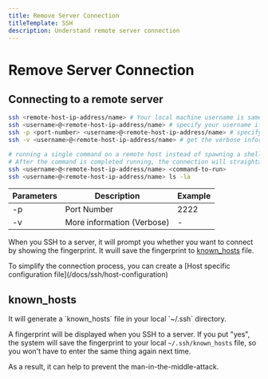 ```yaml
---
title: Remove Server Connection
titleTemplate: SSH
description: Understand remote server connection
---
```



# Remove Server Connection

## Connecting to a remote server

```bash
ssh <remote-host-ip-address/name> # Your local machine username is same as on the remote server
ssh <username>@<remote-host-ip-address/name> # specify your username if it is different
ssh -p <port-number> <username>@<remote-host-ip-address/name> # specify different port number
ssh -v <username>@<remote-host-ip-address/name> # get the verbose information

# running a single command on a remote host instead of spawning a shell session
# After the command is completed running, the connection will straightaway close
ssh <username>@<remote-host-ip-address/name> <command-to-run>
ssh <username>@<remote-host-ip-address/name> ls -la
```

| Parameters | Description                | Example |
| ---------- | -------------------------- | ------- |
| -p         | Port Number                | 2222    |
| -v         | More information (Verbose) | -       |

When you SSH to a server, it will prompt you whether you want to connect by showing the fingerprint. It wuill save the fingerprint to [known_hosts](#known-hosts) file.

<Callout type="info" emoji="ℹ️">
  To simplify the connection process, you can create a [Host specific
  configuration file](/docs/ssh/host-configuration)
</Callout>

## known_hosts

<Callout type="info" emoji="ℹ️">
  It will generate a `known_hosts` file in your local `~/.ssh` directory.
</Callout>

A fingerprint will be displayed when you SSH to a server. If you put "yes", the system will save the fingerprint to your local `~/.ssh/known_hosts` file, so you won't have to enter the same thing again next time.

As a result, it can help to prevent the man-in-the-middle-attack.

<Comments />